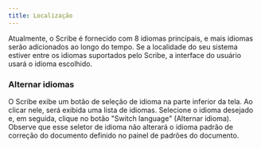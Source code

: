 ```yaml
---
title: Localização
---
```



Atualmente, o Scribe é fornecido com 8 idiomas principais, e mais idiomas serão adicionados ao longo do tempo. Se a localidade do seu sistema estiver entre os idiomas suportados pelo Scribe, a interface do usuário usará o idioma escolhido.

### Alternar idiomas

O Scribe exibe um botão de seleção de idioma na parte inferior da tela. Ao clicar nele, será exibida uma lista de idiomas. Selecione o idioma desejado e, em seguida, clique no botão "Switch language" (Alternar idioma).  
Observe que esse seletor de idioma não alterará o idioma padrão de correção do documento definido no painel de padrões do documento.

